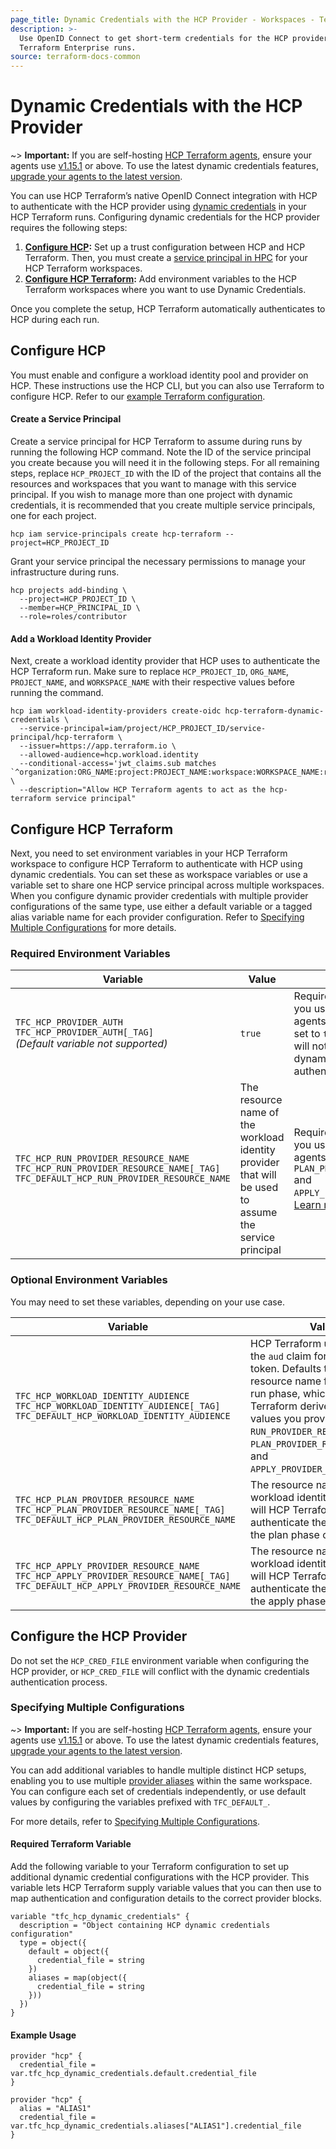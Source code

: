 ```yaml
---
page_title: Dynamic Credentials with the HCP Provider - Workspaces - Terraform Enterprise
description: >-
  Use OpenID Connect to get short-term credentials for the HCP provider in your
  Terraform Enterprise runs.
source: terraform-docs-common
---
```


# Dynamic Credentials with the HCP Provider

~> **Important:** If you are self-hosting [HCP Terraform agents](/terraform/cloud-docs/agents), ensure your agents use [v1.15.1](/terraform/cloud-docs/agents/changelog#1-15-1-05-01-2024) or above. To use the latest dynamic credentials features, [upgrade your agents to the latest version](/terraform/cloud-docs/agents/changelog).

You can use HCP Terraform’s native OpenID Connect integration with HCP to authenticate with the HCP provider using [dynamic credentials](/terraform/enterprise/workspaces/dynamic-provider-credentials) in your HCP Terraform runs. Configuring dynamic credentials for the HCP provider requires the following steps:

1.  **[Configure HCP](#configure-hcp):** Set up a trust configuration between HCP and HCP Terraform. Then, you must create a [service principal in HPC](https://developer.hashicorp.com/hcp/docs/hcp/admin/iam/service-principals) for your HCP Terraform workspaces.
2.  **[Configure HCP Terraform](#configure-hcp-terraform):** Add environment variables to the HCP Terraform workspaces where you want to use Dynamic Credentials.

Once you complete the setup, HCP Terraform automatically authenticates to HCP during each run.

## Configure HCP

You must enable and configure a workload identity pool and provider on HCP. These instructions use the HCP CLI, but you can also use Terraform to configure HCP. Refer to our [example Terraform configuration](https://github.com/hashicorp/terraform-dynamic-credentials-setup-examples/tree/main/hcp).

#### Create a Service Principal

Create a service principal for HCP Terraform to assume during runs by running the following HCP command. Note the ID of the service principal you create because you will need it in the following steps. For all remaining steps, replace `HCP_PROJECT_ID` with the ID of the project that contains all the resources and workspaces that you want to manage with this service principal. If you wish to manage more than one project with dynamic credentials, it is recommended that you create multiple service principals, one for each project.

```shell
hcp iam service-principals create hcp-terraform --project=HCP_PROJECT_ID
```

Grant your service principal the necessary permissions to manage your infrastructure during runs.

```shell
hcp projects add-binding \
  --project=HCP_PROJECT_ID \
  --member=HCP_PRINCIPAL_ID \
  --role=roles/contributor
```

#### Add a Workload Identity Provider

Next, create a workload identity provider that HCP uses to authenticate the HCP Terraform run. Make sure to replace `HCP_PROJECT_ID`, `ORG_NAME`, `PROJECT_NAME`, and `WORKSPACE_NAME` with their respective values before running the command.

```shell
hcp iam workload-identity-providers create-oidc hcp-terraform-dynamic-credentials \
  --service-principal=iam/project/HCP_PROJECT_ID/service-principal/hcp-terraform \
  --issuer=https://app.terraform.io \
  --allowed-audience=hcp.workload.identity
  --conditional-access='jwt_claims.sub matches `^organization:ORG_NAME:project:PROJECT_NAME:workspace:WORKSPACE_NAME:run_phase:.*`' \
  --description="Allow HCP Terraform agents to act as the hcp-terraform service principal"
```

## Configure HCP Terraform

Next, you need to set environment variables in your HCP Terraform workspace to configure HCP Terraform to authenticate with HCP using dynamic credentials. You can set these as workspace variables or use a variable set to share one HCP service principal across multiple workspaces. When you configure dynamic provider credentials with multiple provider configurations of the same type, use either a default variable or a tagged alias variable name for each provider configuration. Refer to [Specifying Multiple Configurations](#specifying-multiple-configurations) for more details.

### Required Environment Variables

| Variable                                                                                                                               | Value                                                                                                 | Notes                                                                                                                                                                                                   |
| -------------------------------------------------------------------------------------------------------------------------------------- | ----------------------------------------------------------------------------------------------------- | ------------------------------------------------------------------------------------------------------------------------------------------------------------------------------------------------------- |
| `TFC_HCP_PROVIDER_AUTH`<br />`TFC_HCP_PROVIDER_AUTH[_TAG]`<br />_(Default variable not supported)_                                     | `true`                                                                                                | Requires **v1.15.1** or later if you use self-managing agents. Must be present and set to `true`, or HCP Terraform will not attempt to use dynamic credentials to authenticate to HCP.                  |
| `TFC_HCP_RUN_PROVIDER_RESOURCE_NAME`<br />`TFC_HCP_RUN_PROVIDER_RESOURCE_NAME[_TAG]`<br />`TFC_DEFAULT_HCP_RUN_PROVIDER_RESOURCE_NAME` | The resource name of the workload identity provider that will be used to assume the service principal | Requires **v1.15.1** or later if you use self-managing agents. Optional if you provide `PLAN_PROVIDER_RESOURCE_NAME` and `APPLY_PROVIDER_RESOURCE_NAME`. [Learn more](#optional-environment-variables). |

### Optional Environment Variables

You may need to set these variables, depending on your use case.

| Variable                                                                                                                                     | Value                                                                                                                                                                                                                                                                                             | Notes                                                                                                                               |
| -------------------------------------------------------------------------------------------------------------------------------------------- | ------------------------------------------------------------------------------------------------------------------------------------------------------------------------------------------------------------------------------------------------------------------------------------------------- | ----------------------------------------------------------------------------------------------------------------------------------- |
| `TFC_HCP_WORKLOAD_IDENTITY_AUDIENCE`<br />`TFC_HCP_WORKLOAD_IDENTITY_AUDIENCE[_TAG]`<br />`TFC_DEFAULT_HCP_WORKLOAD_IDENTITY_AUDIENCE`       | HCP Terraform uses this as the `aud` claim for the identity token. Defaults to the provider resource name for the current run phase, which HCP Terraform derives from the values you provide for `RUN_PROVIDER_RESOURCE_NAME`, `PLAN_PROVIDER_RESOURCE_NAME`, and `APPLY_PROVIDER_RESOURCE_NAME`. | Requires **v1.15.1** or later if you use self-managing agents. This is one of the default `aud` formats that HCP accepts.           |
| `TFC_HCP_PLAN_PROVIDER_RESOURCE_NAME`<br />`TFC_HCP_PLAN_PROVIDER_RESOURCE_NAME[_TAG]`<br />`TFC_DEFAULT_HCP_PLAN_PROVIDER_RESOURCE_NAME`    | The resource name of the workload identity provider that will HCP Terraform will use to authenticate the agent during the plan phase of a run.                                                                                                                                                    | Requires **v1.15.1** or later if self-managing agents. Will fall back to the value of `RUN_PROVIDER_RESOURCE_NAME` if not provided. |
| `TFC_HCP_APPLY_PROVIDER_RESOURCE_NAME`<br />`TFC_HCP_APPLY_PROVIDER_RESOURCE_NAME[_TAG]`<br />`TFC_DEFAULT_HCP_APPLY_PROVIDER_RESOURCE_NAME` | The resource name of the workload identity provider that will HCP Terraform will use to authenticate the agent during the apply phase of a run.                                                                                                                                                   | Requires **v1.15.1** or later if self-managing agents. Will fall back to the value of `RUN_PROVIDER_RESOURCE_NAME` if not provided. |

## Configure the HCP Provider

Do not set the `HCP_CRED_FILE` environment variable when configuring the HCP provider, or `HCP_CRED_FILE` will conflict with the dynamic credentials authentication process.

### Specifying Multiple Configurations

~> **Important:** If you are self-hosting [HCP Terraform agents](/terraform/cloud-docs/agents), ensure your agents use [v1.15.1](/terraform/cloud-docs/agents/changelog#1-15-1-05-01-2024) or above. To use the latest dynamic credentials features, [upgrade your agents to the latest version](/terraform/cloud-docs/agents/changelog).

You can add additional variables to handle multiple distinct HCP setups, enabling you to use multiple [provider aliases](/terraform/language/providers/configuration#alias-multiple-provider-configurations) within the same workspace. You can configure each set of credentials independently, or use default values by configuring the variables prefixed with `TFC_DEFAULT_`.

For more details, refer to [Specifying Multiple Configurations](/terraform/enterprise/workspaces/dynamic-provider-credentials/specifying-multiple-configurations).

#### Required Terraform Variable

Add the following variable to your Terraform configuration to set up additional dynamic credential configurations with the HCP provider. This variable lets HCP Terraform supply variable values that you can then use to map authentication and configuration details to the correct provider blocks.

```hcl
variable "tfc_hcp_dynamic_credentials" {
  description = "Object containing HCP dynamic credentials configuration"
  type = object({
    default = object({
      credential_file = string
    })
    aliases = map(object({
      credential_file = string
    }))
  })
}
```

#### Example Usage

```hcl
provider "hcp" {
  credential_file = var.tfc_hcp_dynamic_credentials.default.credential_file
}

provider "hcp" {
  alias = "ALIAS1"
  credential_file = var.tfc_hcp_dynamic_credentials.aliases["ALIAS1"].credential_file
}
```

